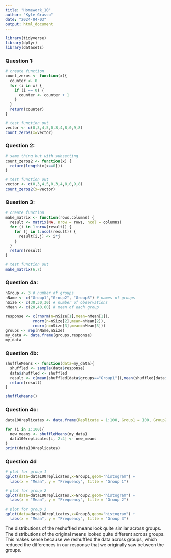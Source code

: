 ```yaml
---
title: "Homework_10"
author: "Kyle Grasso"
date: "2024-04-03"
output: html_document
---
```

```r
library(tidyverse)
library(dplyr)
library(datasets)
```

### Question 1:
```r
# create function
count_zeros <- function(x){ 
  counter <- 0
  for (i in x) {
    if (i == 0) {
      counter <- counter + 1
    }
  }
  return(counter) 
} 

# test function out
vector <- c(0,3,4,5,0,3,4,8,0,9,8)
count_zeros(x=vector)
```

### Question 2:
```r
# same thing but with subsetting
count_zeros2 <- function(x) {
  return(length(x[x==0]))
}

# test function out
vector <- c(0,3,4,5,0,3,4,8,0,9,8)
count_zeros2(x=vector)
```

### Question 3:
```r
# create function
make_matrix <- function(rows,columns) {
  result <- matrix(NA, nrow = rows, ncol = columns)
  for (i in 1:nrow(result)) {
    for (j in 1:ncol(result)) {
      result[i,j] <- i*j
    }
  }
  return(result)
}

# test function out
make_matrix(6,7)
```

### Question 4a:
```r
nGroup <- 3 # number of groups
nName <- c("Group1","Group2", "Group3") # names of groups
nSize <- c(30,30,30) # number of observations
nMean <- c(20,40,60) # mean of each group

response <- c(rnorm(n=nSize[1],mean=nMean[1]),
            rnorm(n=nSize[2],mean=nMean[2]),
            rnorm(n=nSize[3],mean=nMean[3]))
groups <- rep(nName,nSize)
my_data <- data.frame(groups,response)
my_data
```

### Question 4b:
```r
shuffleMeans <- function(data=my_data){
  shuffled <- sample(data$response)
  data$shuffled <- shuffled
  result <- c(mean(shuffled[data$groups=="Group1"]),mean(shuffled[data$groups=="Group2"]),mean(shuffled[data$groups=="Group3"]))
  return(result)
}

shuffleMeans()
```

### Question 4c:
```r
data100replicates <- data.frame(Replicate = 1:100, Group1 = 100, Group2 = 100, Group3 = 100)

for (i in 1:100){
  new_means <- shuffleMeans(my_data)
  data100replicates[i, 2:4] <- new_means
}
print(data100replicates)
```

### Question 4d
```r
# plot for group 1
qplot(data=data100replicates,x=Group1,geom="histogram") +
  labs(x = "Mean", y = "Frequency", title = "Group 1")

# plot for group 2
qplot(data=data100replicates,x=Group2,geom="histogram") +
  labs(x = "Mean", y = "Frequency", title = "Group 2")

# plot for group 3
qplot(data=data100replicates,x=Group3,geom="histogram") +
  labs(x = "Mean", y = "Frequency", title = "Group 3")
```
The distributions of the reshuffled means look quite similar across groups. The distributions of the original means looked quite different across groups. This makes sense because we reshuffled the data across groups, which reduced the differences in our response that we originally saw between the groups.